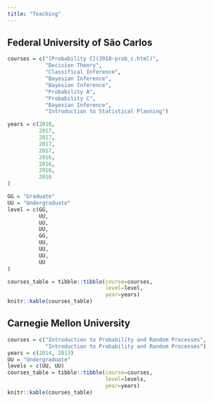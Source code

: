 ```yaml
---
title: "Teaching"
---
```


## Federal University of São Carlos

```r
courses = c("[Probability C](2018-prob_c.html)",
            "Decision Theory",
            "Classifical Inference",
            "Bayesian Inference",
            "Bayesian Inference",
            "Probability A",
            "Probability C",
            "Bayesian Inference",
            "Introduction to Statistical Planning")

years = c(2018,
          2017,
          2017,
          2017,
          2017,
          2016,
          2016,
          2016,
          2016
)

GG = "Graduate"
UU = "Undergraduate"
level = c(GG,
          UU,
          UU,
          UU,
          GG,
          UU,
          UU,
          UU,
          UU
)

courses_table = tibble::tibble(course=courses,
                               level=level,
                               year=years)
knitr::kable(courses_table)
```

## Carnegie Mellon University

```r
courses = c("Introduction to Probability and Random Processes",
            "Introduction to Probability and Random Processes")
years = c(2014, 2013)
UU = "Undergraduate"
levels = c(UU, UU)
courses_table = tibble::tibble(course=courses, 
                               level=levels,
                               year=years)
knitr::kable(courses_table)
```

